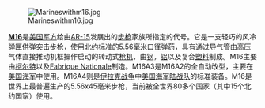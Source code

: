 [[File:Marineswithm16.jpg|left]]

'''[[M16突擊步槍|M16]]'''是[[美国军事|美国军方]]给由[[AR-15自動步槍|AR-15]]发展出的[[步枪|步枪]]家族所指定的代号。它是一支轻巧的风冷[[弹匣|弹匣]]供弹[[突击步枪|突击步枪]]，使用[[北大西洋公约组织|北约]]标准的[[5.56x45_NATO|5.56毫米口径弹药]]，具有通过导气管由高压气体直接推动机框操作启动的转动式[[枪机|枪机]]，由[[钢|钢]]，[[铝|铝]]以及复合[[塑料|塑料]]制成。M16主要由[[柯尔特|柯尔特]]以及[[Fabrique_Nationale|Fabrique Nationale]]制造。M16A3是M16A2的全自动改型，主要在[[美國海軍|美国海军]]中使用。M16A4则是[[伊拉克战争|伊拉克战争]]中[[美国海军陆战队|美国海军陆战队]]的标准装备。M16是世界上最普遍生产的5.56x45毫米步枪，当前被全世界80多个国家（其中15个北约国家）使用。